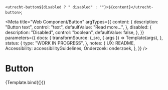 <!--
@license EUPL-1.2
Copyright (c) 2021 Gemeente Utrecht
Copyright (c) 2021 Robbert Broersma
-->




  `<utrecht-button${disabled ? " disabled" : ""}>${content}</utrecht-button>`;

<Meta
  title="Web Component/Button"
  argTypes={{
    content: {
      description: "Button text",
      control: "text",
      defaultValue: "Read more...",
    },
    disabled: {
      description: "Disabled",
      control: "boolean",
      defaultValue: false,
    },
  }}
  parameters={{
    docs: {
      transformSource: (_src, { args }) => Template(args),
    },
    status: {
      type: "WORK IN PROGRESS",
    },
    notes: {
      UX: README,
      Accessibility: accessibilityGuidelines,
      Onderzoek: onderzoek,
    },
  }}
/>

# Button

<Canvas>
  <Story name="Button">{Template.bind({})}</Story>
</Canvas>

<ArgsTable story="Button" />
